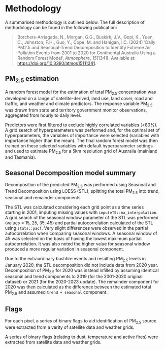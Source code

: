 # Methodology {#methodology}

A summarised methodology is outlined below. The full description of methodology can be found in the following publication: 

> Borchers-Arriagada, N., Morgan, G.G., Buskirk, J.V., Gopi, K., Yuen, C., Johnston, F.H., Guo, Y., Cope, M. and Hanigan, I.C. (2024) ‘Daily PM2.5 and Seasonal-Trend Decomposition to Identify Extreme Air Pollution Events from 2001 to 2020 for Continental Australia Using a Random Forest Model’, *Atmosphere*, *15*(1341). Available at: <https://doi.org/10.3390/atmos15111341>.

## PM~2.5~ estimation

A random forest model for the estimation of total PM~2.5~ concentration was developed on a range of satellite-derived, land use, land cover, road and traffic, and weather and climate predictors. The response variable PM~2.5~ was drawn from state and territory government monitor observations, aggregated from hourly to daily level.

Predictors were first filtered to exclude highly correlated variables (>80%). A grid search of hyperparameters was performed and, for the optimal set of hyperparameters, the variables of importance were selected (variables with importance higher than the mean). The final random forest model was then trained on these selected variables with default hyperparameter settings and used to estimate PM~2.5~ for a 5km resolution grid of Australia (mainland and Tasmania).

## Seasonal Decomposition model summary {#methodology-stl}

Decomposition of the predicted PM~2.5~ was performed using Seasonal and Trend Decomposition using LOESS (STL), splitting the total PM~2.5~ into trend, seasonal and remainder components.

The STL was calculated considering each grid point as a time series starting in 2001, imputing missing values with `imputeTS::na_interpolation`. A grid search of the seasonal window parameter of the STL was performed (values = 15, 25, 35, 45) and partial autocorrelation calculated of the STL using `stats::pacf`. 
Very slight differences were observed in the partial autocorrelation when comparing seasonal windows. A seasonal window of 45 was selected on the basis of having the lowest maximum partial autocorrelation. It was also noted the higher value for seasonal window produced a more regular variation in seasonal component.

Due to the extraordinary bushfire events and resulting PM~2.5~ levels in January 2020, the STL decomposition did not include data from 2020 year. Decomposition of PM~2.5~ for 2020 was instead infilled by assuming  identical seasonal and trend components to 2019 (for the 2001-2020 original dataset) or 2021 (for the 2020-2023 update). The remainder component for 2020 was then calculated as the difference between the estimated total PM~2.5~ and assumed `trend + seasonal` component.

## Flags {#methodology-flags}

For each pixel, a series of binary flags to aid identification of PM~2.5~ source were extracted from a varity of satellite data and weather grids.


A series of binary flags (relating to dust, temperature and active fires) were extracted from satellite data and weather grids. 

